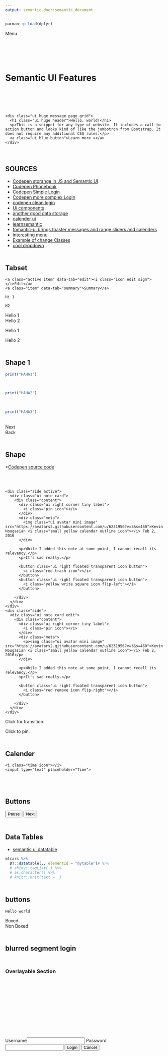 ```yaml
---
output: semantic.doc::semantic_document
---
```


```r
pacman::p_load(dplyr)
```


<!-- Menu -->
<div class="ui top attached menu">
  <a id="menu_link" class="item">
    <i class="sidebar icon"></i> Menu
  </a>
</div>
<!--   Menu end -->


<style type="text/css">
  h1, .h1, h2, .h2, h3, .h3 {
    margin-top: 50px;
  }
</style>


<div class="pusher">

<div id="settings" class="ui one column grid" style="display: none;">
<!--       Login Start -->
      <div class="column">
          <div class="ui segment">
              <h4>CLWRota API Login</h4>
          </div>
      </div>
</div>

<div id="itu">

<div class = "ui vertical teal inverted segment">

<br><br><br>

<h1 class = "ui centered header">
  Semantic UI Features
</h1>

<br><br><br>

</div>


<!-- https://bootsnipp.com/semanticui/snippets/featured/jumbotron-like-bootstrap -->
<div class="row">
  <div class="column padding-reset">
    <div class="ui huge message page grid">
      <h1 class="ui huge header">Hello, world!</h1>
      <p>This is a snippet for any type of website. It includes a call-to-action button and looks kind of like the jumbotron from Bootstrap. It does not require any additional CSS rules.</p>
      <a class="ui blue button">Learn more »</a>
    </div>
  </div>
</div>


<div class = "ui container">
<div class = "sixteen wide column">


## SOURCES

* [Codepen storange in JS and Semantic UI](https://codepen.io/naomihauret/pen/gLvNMw?editors=1010)
* [Codepen Phonebook](https://codepen.io/SG011/pen/xREpNj?editors=0110)
* [Codepen Simple Login](https://codepen.io/WEBteam/pen/KaBdbr?page=7)
* [Codepen more complex Login](https://codepen.io/Apfelbacher/pen/ryqRBQ?page=6)
* [codepen clean login](https://codepen.io/hygorp/pen/wdYrWy)
* [Ui components](https://codepen.io/bsharif/pen/NamqLj?editors=0010)
* [another good data storage](https://codepen.io/iomaismeta/pen/mprgNo?editors=0010)
* [calender ui](https://codepen.io/Darwindeaf/pen/QrzeJN?editors=0010)
* [learnsemantic](http://learnsemantic.com/developing/glossary.html)
* [fomantic-ui brings toaster messages and range sliders and calenders](https://fomantic-ui.com/collections/menu.html)
* [interesting menu](https://codepen.io/mikeair/pen/MYKXPm)
* [Example of change Classes](https://codepen.io/IronGeek/pen/vOejyr)
* [cool dropdown](https://codepen.io/akranjec/pen/pvgXqV)

## Tabset


<!--tabs -->
<!-- <div class="ui grid page"> -->
<!-- <div class="column"> -->
<div class="ui segment">
  <div class="ui menu top">
    <a class="active item" data-tab="edit"><i class="icon edit sign"></i>Edit</a>
    <a class="item" data-tab="summary">Summary</a>
  </div>
  <div class="ui tab" data-tab="edit">
    Hi 1
  </div>
  <div class="ui tab" data-tab="summary">
    H2
  </div>
</div>

<script type="text/javascript">
  $('.top.menu .item').tab();
</script>








<!-- tab context -->
<div class="tab context1">
<!-- tab header -->
<div class="ui secondary menu">
  <div class="active item" data-tab="tab1">Hello 1</div>
  <div class="item" data-tab="tab2">Hello 2</div>
</div>

<!-- tab1 -->
<div class="ui active tab" data-tab="tab1">

Hello 1

</div>

<!-- tab2 -->
<div class="ui tab" data-tab="tab2">

Hello 2

</div>
<!-- tab context -->
</div>

<script type="text/javascript">
$(document)
  .ready(function(){
    $('.tab.context1 .menu .item')
      .tab({
        context: $('.tab.context1')
      });
  });
</script>



## Shape 1


<div class="ui people shape">
<div class="sides">
<div class="side active">
  <div class="ui card">
  <div class="content">

```r
print("HAHA1")
```

  <br>
  </div>
  </div>
</div>
<div class="side">
  <div class="ui card">
  <div class="content">

```r
print("HAHA2")
```

  <br>
  </div>
  </div>
</div>
<div class="side">
  <div class="ui card">
  <div class="content">
  
```r
print("HAHA3")
```

  <br>
  </div>
  </div>
</div>
</div>

<div class="ui blue inverted button" id = "next">Next</div>
<div class="ui green inverted button" id = "back">Back</div>

<script type="text/javascript">
  $(".ui.people.shape").shape();
  $("#next").click(function(e){
    e.preventDefault();
    $(this).closest(".people.shape").shape("flip right")
  });    	
  $("#back").click(function(e){
    e.preventDefault();
    $(this).closest(".people.shape").shape("flip left")
  });
</script>
</div>

## Shape

*[Codepen source code](https://codepen.io/hougasian/pen/oBqQeW)

<br><br>



<div class="ui shape" id = "example2">
  <div class="sides">
    <div class="side active">
      <div class="ui note card">
        <div class="content">
          <div class="ui right corner tiny label">
            <i class="pin icon"></i>
          </div>
          <div class="meta">
            <img class="ui avatar mini image" src="https://avatars2.githubusercontent.com/u/6231956?v=3&s=460">Kevin Hougasian <i class="small yellow calendar outline icon"></i> Feb 2, 2016
          </div>

          <p>While I added this note at some point, I cannot recall its relevancy.</p>
          <p>It's sad really.</p>

          <button class="ui right floated transparent icon button">
            <i class="red trash icon"></i>
          </button>
          <button class="ui right floated transparent icon button">
            <i class="yellow write square icon flip-left"></i>
          </button>

        </div>
      </div>
    </div>
    <div class="side">
      <div class="ui note card edit">
        <div class="content">
          <div class="ui right corner tiny label">
            <i class="pin icon"></i>
          </div>
          <div class="meta">
            <p><img class="ui avatar mini image" src="https://avatars2.githubusercontent.com/u/6231956?v=3&s=460">Kevin Hougasian <i class="small yellow calendar outline icon"></i> Feb 2, 2016</p>
          </div>

          <p>While I added this note at some point, I cannot recall its relevancy.</p>
          <p>It's sad really.</p>

          <button class="ui right floated transparent icon button">
            <i class="red remove icon flip-right"></i>
          </button>

        </div>
      </div>
    </div>
  </div>
</div>

<p class="ui grey header">Click <i class="yellow write square icon"></i>for transition.</p>
<p class="ui grey header">Click <i class="pin icon"></i> to pin.</p>


<script type="text/javascript">
  $('#example2').shape();

  $('.write')
    .on('click', function() {
      $('#example2').shape('flip over');
        var $textarea = $('#example2 textarea'),
        setHeight = $(this)[0].scrollHeight;
        $textarea.height(setHeight).focus();
    });

  $('.remove')
    .on('click', function() {
      $('#example2')
      .shape('flip over');
    });

  // pin
  $('.note.card .corner')
    .on('click', function() {
      $(this)
        .parents('.side')
        .find('.corner')
        .toggleClass('yellow');
    });
</script>


## Calender

<div class="ui calendar" id="example8">
  <div class="ui input left icon">
    <i class="time icon"></i>
    <input type="text" placeholder="Time">
  </div>
</div>

<script type = "text/javascript">
  $(document).ready(function(){
    $('#example8').calendar({
      type: 'year'
    });
  });
</script>

<br/>


## Buttons

<button class="ui labeled icon button">
  <i class="pause icon"></i>
  Pause
</button>
<button class="ui right labeled icon button">
  <i class="right arrow icon"></i>
  Next
</button>


## Data Tables 

* [semantic ui datatable](https://cdn.datatables.net)

```r
mtcars %>% 
  DT::datatable(., elementId = "mytable")# %>% 
  # shiny::tagList(.) %>% 
  # as.character() %>% 
  # knitr::knit(text = .)
```

<!-- https://datatables.net/examples/styling/semanticui -->
<script type = "text/javascript">
$(document).ready(function() {
  $('#mytable').DataTable();
} );
</script>


## buttons

<div class="treemenu">
  <div class = "ui red segment">
    Hello world
  </div>
</div>

<div class="ui buttons">
  <div class="ui positive button"><i class="codepen icon"></i>  Boxed</div>
  <div class="or"></div>
  <div class="ui button">Non Boxed</div>
</div>


<script type = "text/javascript">
$('.ui.buttons .button').on('click', function() {
  $(this).addClass('positive')
         .siblings()
         .removeClass('positive');
  $('.treemenu').toggleClass('inverted');
});
</script>



<style>
  .blurring.dimmable > :not(.dimmer) {
    filter: @blurredStartFilter;
    transition: @blurredTransition;
  }
</style>

  <!-- $('.segment').dimmer('show'); -->
  <!-- .blurring.dimmed.dimmable > :not(.dimmer) { -->
  <!--   filter: @blurredEndFilter; -->
  <!-- } -->

<!-- https://www.daniweb.com/programming/web-development/code/330933/a-simple-html-login-page-using-javascript -->

## blurred segment login
<div class="ui blurring segment">
  <h3 class="ui header">
  Overlayable Section
  </h3>
  <p>
  <br>
  <br>
  <br>
  <br>
  <br>
  <br>
  <br>
  <br>
  <br>
  <br>
  </p>
  <div class="ui inverted active dimmer" id = "login_dimmer">
  <div class="content">
  <form class = "ui form" name="login">
Username<input type="text" name="userid"/>
Password<input type="password" name="pswrd"/>
<input type="button" onclick="check(this.form)" value="Login"/>
<input type="reset" value="Cancel"/>
</form>
  </div>
  </div>
</div>


<script language="javascript">
$('#login_dimmer').dimmer('show');

function check(form){
 if(form.userid.value == "librarian" && form.pswrd.value == "2018"){
    $('#login_dimmer').dimmer('hide');
    /*$('#login_dimmer').attr({class:'ui dimmer'}); window.open('target.html') opens the target page while Id & password matches*/
  } else {
   alert("Error Password or Username")
  }
}
</script>













<!--menu jabascript -->
<script type = "text/javascript">

//OLD menu JS
// $('.ui.sidebar').sidebar({
//     context: $('.bottom.segment')
//   })
//   .sidebar('attach events', '.menu .item');


$(document).ready(function(){
  //hide the menu
  $("#settings").hide();

  //toggle the menu display  
  $("#menu_link").click(function(){
        $("#settings").slideToggle();
    });

  //if ITU link is clicked then show #itu segment, and
  // hide the #theatre segment
    $("#itu_link").click(function(){
        $("#itu").show();
        $("#theatre").hide();
        insert_data(icu_team);
    });
  
  //if Theatre link is clicked then show #theatre segment, and
  // hide the #itu segment
    $("#theatre_link").click(function(){
        $("#itu").hide();
        $("#theatre").show();
    });
});

</script>







<!-- end -->
</div>
</div>